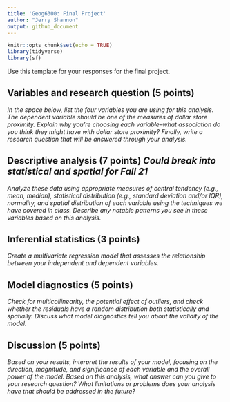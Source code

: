 ```yaml
---
title: 'Geog6300: Final Project'
author: "Jerry Shannon"
output: github_document
---
```


```r
knitr::opts_chunk$set(echo = TRUE)
library(tidyverse)
library(sf)
```

Use this template for your responses for the final project.

## Variables and research question (5 points)
_In the space below, list the four variables you are using for this analysis. The dependent variable should be one of the measures of dollar store proximity. Explain why you're choosing each variable--what association do you think they might have with dollar store proximity? Finally, write a research question that will be answered through your analysis._

## Descriptive analysis (7 points) ***Could break into statistical and spatial for Fall 21***
_Analyze these data using appropriate measures of central tendency (e.g., mean, median), statistical distribution (e.g., standard deviation and/or IQR), normality, and spatial distribution of each variable using the techniques we have covered in class. Describe any notable patterns you see in these variables based on this analysis._

## Inferential statistics (3 points)
_Create a multivariate regression model that assesses the relationship between your independent and dependent variables._

## Model diagnostics (5 points) 
_Check for multicollinearity, the potential effect of outliers, and check whether the residuals have a random distribution both statistically and spatially. Discuss what model diagnostics tell you about the validity of the model._ 

## Discussion (5 points)
_Based on your results, interpret the results of your model, focusing on the direction, magnitude, and significance of each variable and the overall power of the model. Based on this analysis, what answer can you give to your research question? What limitations or problems does your analysis have that should be addressed in the future?_
